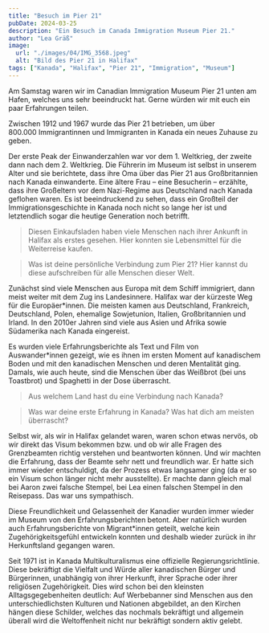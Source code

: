 ```yaml
---
title: "Besuch im Pier 21"
pubDate: 2024-03-25
description: "Ein Besuch im Canada Immigration Museum Pier 21."
author: "Lea Gräß"
image:
  url: "./images/04/IMG_3568.jpeg"
  alt: "Bild des Pier 21 in Halifax"
tags: ["Kanada", "Halifax", "Pier 21", "Immigration", "Museum"]
---
```




Am Samstag waren wir im Canadian Immigration Museum Pier 21 unten am Hafen, welches uns sehr beeindruckt hat. Gerne würden wir mit euch ein paar Erfahrungen teilen.

<ContentImage src={IMG_8968} alt="Modell des Pier 21" />
Zwischen 1912 und 1967 wurde das Pier 21 betrieben, um über 800.000 Immigrantinnen
und Immigranten in Kanada ein neues Zuhause zu geben.

Der erste Peak der Einwanderzahlen war vor dem 1. Weltkrieg, der zweite dann nach dem 2. Weltkrieg. Die Führerin im Museum ist selbst in unserem Alter und sie berichtete, dass ihre Oma über das Pier 21 aus Großbritannien nach Kanada einwanderte. Eine ältere Frau – eine Besucherin – erzählte, dass ihre Großeltern vor dem Nazi-Regime aus Deutschland nach Kanada geflohen waren. Es ist beeindruckend zu sehen, dass ein Großteil der Immigrationsgeschichte in Kanada noch nicht so lange her ist und letztendlich sogar die heutige Generation noch betrifft.

<ContentImage
  src={IMG_8974}
  alt="Ein alter Einkaufspoint für Lebensmittel als Modell am Pier 21"
/>
> Diesen Einkaufsladen haben viele Menschen nach ihrer Ankunft in Halifax als erstes
gesehen. Hier konnten sie Lebensmittel für die Weiterreise kaufen.

<ContentImage
  src={IMG_3565}
  alt="Ein alter Schreibtisch mit Notizen welche von Menschen aus aller Welt geschrieben wurden"
/>
> Was ist deine persönliche Verbindung zum Pier 21? Hier kannst du diese aufschreiben
für alle Menschen dieser Welt.

Zunächst sind viele Menschen aus Europa mit dem Schiff immigriert, dann meist weiter mit dem Zug ins Landesinnere. Halifax war der kürzeste Weg für die Europäer\*innen. Die meisten kamen aus Deutschland, Frankreich, Deutschland, Polen, ehemalige Sowjetunion, Italien, Großbritannien und Irland. In den 2010er Jahren sind viele aus Asien und Afrika sowie Südamerika nach Kanada eingereist.

Es wurden viele Erfahrungsberichte als Text und Film von Auswander\*innen gezeigt, wie es ihnen im ersten Moment auf kanadischem Boden und mit den kanadischen Menschen und deren Mentalität ging. Damals, wie auch heute, sind die Menschen über das Weißbrot (bei uns Toastbrot) und Spaghetti in der Dose überrascht.

<ContentImage
  src={IMG_8988}
  alt="Eine Karte mit den Einwanderungsrouten nach Kanada"
/>
> Aus welchem Land hast du eine Verbindung nach Kanada?

<ContentImage
  src={IMG_8987}
  alt="Texttafel mit der Reflektion der eigenen Einwanderung nach Kanada"
/>
> Was war deine erste Erfahrung in Kanada? Was hat dich am meisten überrascht?

Selbst wir, als wir in Halifax gelandet waren, waren schon etwas nervös, ob wir direkt das Visum bekommen bzw. und ob wir alle Fragen des Grenzbeamten richtig verstehen und beantworten können. Und wir machten die Erfahrung, dass der Beamte sehr nett und freundlich war. Er hatte sich immer wieder entschuldigt, da der Prozess etwas langsamer ging (da er so ein Visum schon länger nicht mehr ausstellte). Er machte dann gleich mal bei Aaron zwei falsche Stempel, bei Lea einen falschen Stempel in den Reisepass. Das war uns sympathisch.

Diese Freundlichkeit und Gelassenheit der Kanadier wurden immer wieder im Museum von den Erfahrungsberichten betont. Aber natürlich wurden auch Erfahrungsberichte von Migrant\*innen geteilt, welche kein Zugehörigkeitsgefühl entwickeln konnten und deshalb wieder zurück in ihr Herkunftsland gegangen waren.

<ContentImage
  src={IMG_8800}
  alt="Bild mit Schriftzug bzgl. der Willkommenskultur einer Kirche in Kanada"
/>
Seit 1971 ist in Kanada Multikulturalismus eine offizielle Regierungsrichtlinie.
Diese bekräftigt die Vielfalt und Würde aller kanadischen Bürger und Bürgerinnen,
unabhängig von ihrer Herkunft, ihrer Sprache oder ihrer religiösen Zugehörigkeit.
Dies wird schon bei den kleinsten Alltagsgegebenheiten deutlich: Auf Werbebanner
sind Menschen aus den unterschiedlichsten Kulturen und Nationen abgebildet, an den
Kirchen hängen diese Schilder, welches das nochmals bekräftigt und allgemein überall
wird die Weltoffenheit nicht nur bekräftigt sondern aktiv gelebt.

<ContentImage
  src={IMG_9002}
  alt="Ein Gebäude mit einer Projektion eines Countdowns."
/>
<ContentImage
  src={IMG_8999}
  alt="Ein Gebäude angestraht von einer Projektion welche einen Fokus auf die multikulturelle Gesellschaft in Halifax legt."
/>
